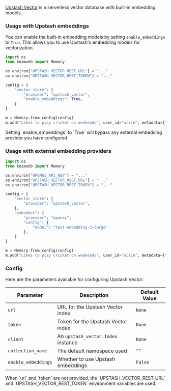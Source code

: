 [Upstash Vector](https://upstash.com/docs/vector) is a serverless vector database with built-in embedding models.

### Usage with Upstash embeddings

You can enable the built-in embedding models by setting `enable_embeddings` to `True`. This allows you to use Upstash's embedding models for vectorization.

```python
import os
from kozmodb import Memory

os.environ["UPSTASH_VECTOR_REST_URL"] = "..."
os.environ["UPSTASH_VECTOR_REST_TOKEN"] = "..."

config = {
    "vector_store": {
        "provider": "upstash_vector",
        "enable_embeddings": True,
    }
}

m = Memory.from_config(config)
m.add("Likes to play cricket on weekends", user_id="alice", metadata={"category": "hobbies"})
```

<Note>
    Setting `enable_embeddings` to `True` will bypass any external embedding provider you have configured.
</Note>

### Usage with external embedding providers

```python
import os
from kozmodb import Memory

os.environ["OPENAI_API_KEY"] = "..."
os.environ["UPSTASH_VECTOR_REST_URL"] = "..."
os.environ["UPSTASH_VECTOR_REST_TOKEN"] = "..."

config = {
    "vector_store": {
        "provider": "upstash_vector",
    },
    "embedder": {
        "provider": "openai",
        "config": {
            "model": "text-embedding-3-large"
        },
    }
}

m = Memory.from_config(config)
m.add("Likes to play cricket on weekends", user_id="alice", metadata={"category": "hobbies"})
```

### Config

Here are the parameters available for configuring Upstash Vector:

| Parameter           | Description                        | Default Value |
| ------------------- | ---------------------------------- | ------------- |
| `url`               | URL for the Upstash Vector index   | `None`        |
| `token`             | Token for the Upstash Vector index | `None`        |
| `client`            | An `upstash_vector.Index` instance | `None`        |
| `collection_name`   | The default namespace used         | `""`          |
| `enable_embeddings` | Whether to use Upstash embeddings  | `False`       |

<Note>
  When `url` and `token` are not provided, the `UPSTASH_VECTOR_REST_URL` and
  `UPSTASH_VECTOR_REST_TOKEN` environment variables are used.
</Note>
